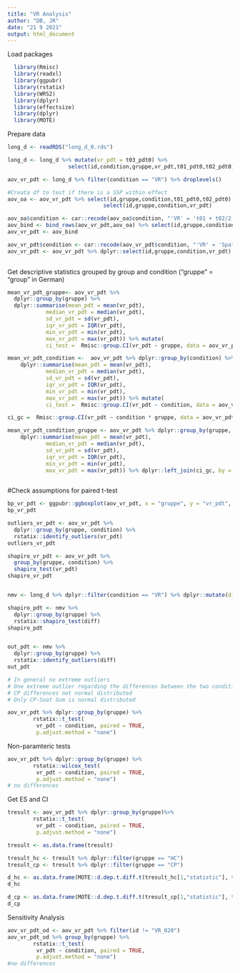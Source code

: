 ---
title: "VR Analysis"
author: "DB, JR"
date: "21 9 2021"
output: html_document
---



Load packages
```{r echo=TRUE, message=FALSE, warning=FALSE}
  library(Rmisc) 
  library(readxl)
  library(ggpubr) 
  library(rstatix) 
  library(WRS2)
  library(dplyr) 
  library(effectsize)
  library(dplyr)
  library(MOTE)
```

Prepare data
```{r}
long_d <- readRDS("long_d_0.rds")

long_d <- long_d %>% mutate(vr_pdt = t03_pdt0) %>%
                   select(id,condition,gruppe,vr_pdt,t01_pdt0,t02_pdt0)

aov_vr_pdt <- long_d %>% filter(condition == "VR") %>% droplevels()

#Creata df to test if there is a SSP within effect
aov_oa <- aov_vr_pdt %>% select(id,gruppe,condition,t01_pdt0,t02_pdt0) %>% mutate(vr_pdt = (t01_pdt0 + t02_pdt0)/2) %>%
                              select(id,gruppe,condition,vr_pdt)

aov_oa$condition <- car::recode(aov_oa$condition, "'VR' = 't01 + t02/2'")  
aov_bind <- bind_rows(aov_vr_pdt,aov_oa) %>% select(id,gruppe,condition,vr_pdt)
aov_vr_pdt <- aov_bind

aov_vr_pdt$condition <- car::recode(aov_vr_pdt$condition, "'VR' = 'Spat Sum'")  
aov_vr_pdt <- aov_vr_pdt %>% dplyr::select(id,gruppe,condition,vr_pdt)
 
```


Get descriptive statistics grouped by group and condition
("gruppe" = "group" in German) 
```{r}
mean_vr_pdt_gruppe<- aov_vr_pdt %>%
  dplyr::group_by(gruppe) %>%
  dplyr::summarise(mean_pdt = mean(vr_pdt),
            median_vr_pdt = median(vr_pdt),
            sd_vr_pdt = sd(vr_pdt),
            iqr_vr_pdt = IQR(vr_pdt),
            min_vr_pdt = min(vr_pdt),
            max_vr_pdt = max(vr_pdt)) %>% mutate(
            ci_test =  Rmisc::group.CI(vr_pdt ~ gruppe, data = aov_vr_pdt, ci = .95))

mean_vr_pdt_condition <-  aov_vr_pdt %>% dplyr::group_by(condition) %>%
    dplyr::summarise(mean_pdt = mean(vr_pdt),
            median_vr_pdt = median(vr_pdt),
            sd_vr_pdt = sd(vr_pdt),
            iqr_vr_pdt = IQR(vr_pdt),
            min_vr_pdt = min(vr_pdt),
            max_vr_pdt = max(vr_pdt)) %>% mutate(
            ci_test =  Rmisc::group.CI(vr_pdt ~ condition, data = aov_vr_pdt, ci = .95))

ci_gc =  Rmisc::group.CI(vr_pdt ~ condition * gruppe, data = aov_vr_pdt, ci = .95)

mean_vr_pdt_condition_gruppe <- aov_vr_pdt %>% dplyr::group_by(gruppe, condition) %>%
    dplyr::summarise(mean_pdt = mean(vr_pdt),
            median_vr_pdt = median(vr_pdt),
            sd_vr_pdt = sd(vr_pdt),
            iqr_vr_pdt = IQR(vr_pdt),
            min_vr_pdt = min(vr_pdt),
            max_vr_pdt = max(vr_pdt)) %>% dplyr::left_join(ci_gc, by = c("gruppe","condition"))
           
```

#Check assumptions for paired t-test
```{r}
bp_vr_pdt <- ggpubr::ggboxplot(aov_vr_pdt, x = "gruppe", y = "vr_pdt", color = "condition", palette = "jco" , add = c("mean_se"))
bp_vr_pdt

outliers_vr_pdt <- aov_vr_pdt %>%
  dplyr::group_by(gruppe, condition) %>%
  rstatix::identify_outliers(vr_pdt)
outliers_vr_pdt

shapiro_vr_pdt <- aov_vr_pdt %>%
  group_by(gruppe, condition) %>%
  shapiro_test(vr_pdt)
shapiro_vr_pdt


nmv <- long_d %>% dplyr::filter(condition == "VR") %>% dplyr::mutate(diff = vr_pdt-((t01_pdt0 + t02_pdt0)/2))

shapiro_pdt <- nmv %>%
  dplyr::group_by(gruppe) %>%
  rstatix::shapiro_test(diff)
shapiro_pdt


out_pdt <- nmv %>%
  dplyr::group_by(gruppe) %>%
  rstatix::identify_outliers(diff)
out_pdt

# In general no extreme outliers 
# One extreme outlier regarding the differences between the two conditions (ID20)
# CP differences not normal distributed
# Only CP-Soat Sum is normal distributed
```

```{r}
aov_vr_pdt %>% dplyr::group_by(gruppe) %>%
        rstatix::t_test(
         vr_pdt ~ condition, paired = TRUE, 
         p.adjust.method = "none")
```

Non-paramteric tests
```{r}
aov_vr_pdt %>% dplyr::group_by(gruppe) %>%
        rstatix::wilcox_test(
         vr_pdt ~ condition, paired = TRUE, 
         p.adjust.method = "none")
# no differences
```


Get ES and CI
```{r}
tresult <- aov_vr_pdt %>% dplyr::group_by(gruppe)%>%
        rstatix::t_test(
         vr_pdt ~ condition, paired = TRUE, 
         p.adjust.method = "none")

tresult <- as.data.frame(tresult)

tresult_hc <- tresult %>% dplyr::filter(gruppe == "HC")
tresult_cp <- tresult %>% dplyr::filter(gruppe == "CP")

d_hc <- as.data.frame(MOTE::d.dep.t.diff.t(tresult_hc[1,"statistic"], tresult_hc[1,"n1"], a = 0.05)) %>% mutate(gruppe = "HC")
d_hc

d_cp <- as.data.frame(MOTE::d.dep.t.diff.t(tresult_cp[1,"statistic"], tresult_cp[1,"n1"], a = 0.05)) %>% mutate(gruppe = "CP")
d_cp

```


Sensitivity Analysis
```{r}
aov_vr_pdt_od <- aov_vr_pdt %>% filter(id != "VR_020") 
aov_vr_pdt_od %>% group_by(gruppe) %>%
        rstatix::t_test(
         vr_pdt ~ condition, paired = TRUE, 
         p.adjust.method = "none")
#no differences
```




